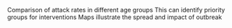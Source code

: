Comparison of attack rates in different age groups
This can identify priority groups for interventions
<This is a test insertion>
Maps illustrate the spread and impact of outbreak
